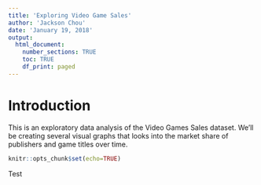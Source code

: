 ```yaml
---
title: 'Exploring Video Game Sales'
author: 'Jackson Chou'
date: 'January 19, 2018'
output:
  html_document:
    number_sections: TRUE
    toc: TRUE
    df_print: paged
---
```


# Introduction
This is an exploratory data analysis of the Video Games Sales dataset.  We'll be creating several visual graphs that looks into the market share of publishers and game titles over time.

```r
knitr::opts_chunk$set(echo=TRUE)

```

Test